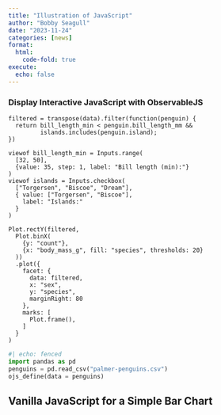 ```yaml
---
title: "Illustration of JavaScript"
author: "Bobby Seagull"
date: "2023-11-24"
categories: [news]
format:
  html:
    code-fold: true
execute:
  echo: false
---
```


### Display Interactive JavaScript with ObservableJS

```ojs
filtered = transpose(data).filter(function(penguin) {
  return bill_length_min < penguin.bill_length_mm &&
         islands.includes(penguin.island);
})
```

```ojs
viewof bill_length_min = Inputs.range(
  [32, 50], 
  {value: 35, step: 1, label: "Bill length (min):"}
)
viewof islands = Inputs.checkbox(
  ["Torgersen", "Biscoe", "Dream"], 
  { value: ["Torgersen", "Biscoe"], 
    label: "Islands:"
  }
)
```

```ojs
Plot.rectY(filtered, 
  Plot.binX(
    {y: "count"}, 
    {x: "body_mass_g", fill: "species", thresholds: 20}
  ))
  .plot({
    facet: {
      data: filtered,
      x: "sex",
      y: "species",
      marginRight: 80
    },
    marks: [
      Plot.frame(),
    ]
  }
)
```

```python
#| echo: fenced
import pandas as pd
penguins = pd.read_csv("palmer-penguins.csv")
ojs_define(data = penguins)
```

::: {.column-margin}

# Vanilla JavaScript for a Simple Bar Chart

<div id="bar-chart"></div>

<script>
// Vanilla JavaScript for a Simple Bar Chart

document.addEventListener('DOMContentLoaded', function () {
    // Access the container for the bar chart
    var container = document.getElementById('bar-chart');

    // Sample data for the bar chart
    var data = [4, 8, 15, 16, 23, 42];

    // Create bars for the chart
    data.forEach(function(d) {
        var bar = document.createElement('div');
        bar.style.width = d * 10 + 'px';
        bar.style.height = '20px';
        bar.style.backgroundColor = 'steelblue';
        bar.style.margin = '5px 0';
        container.appendChild(bar);
    });
});
</script>
:::